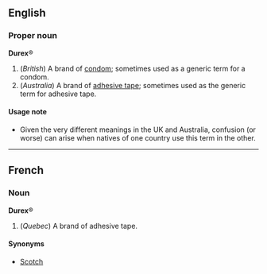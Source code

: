 ==English==
<!--This is not an etymology: etymologies say where the word came from, not how it is used:
===Etymology===
'''Durex''' is a brand name for many products. The usage of this brand name as a generic name has been adopted differently in different localities. ''Warning: do not confuse these usages as it can be quite embarrassing!''
-->

===Proper noun===
'''Durex'''&reg;

#(''British'') A brand of [[condom]]; sometimes used as a generic term for a condom.
#(''Australia'') A brand of [[adhesive tape]]; sometimes used as the generic term for adhesive tape.

====Usage note====
*Given the very different meanings in the UK and Australia, confusion (or worse) can arise when natives of one country use this term in the other.

----
==French==
===Noun===
'''Durex'''&reg;<!--trademark in Canada too?--> 

#(''Quebec'') A brand of adhesive tape.

====Synonyms====
*[[Scotch#French|Scotch]]<!--capitalised?-->
